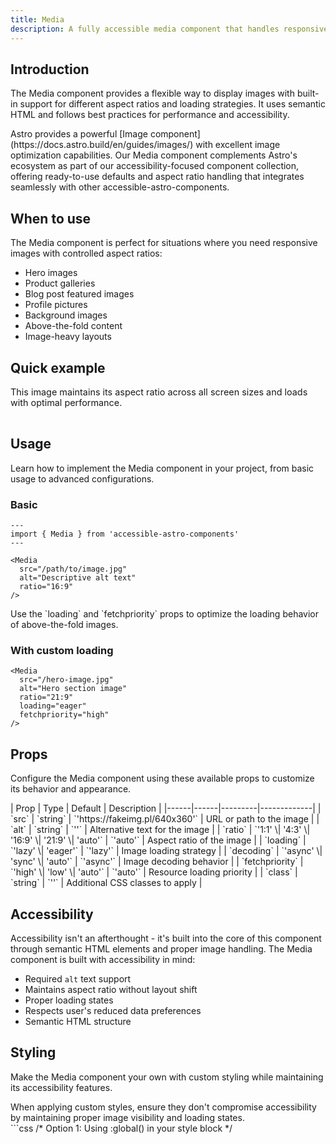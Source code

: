 ```yaml
---
title: Media
description: A fully accessible media component that handles responsive images with customizable aspect ratios and loading strategies.
---
```



## Introduction

The Media component provides a flexible way to display images with built-in support for different aspect ratios and loading strategies. It uses semantic HTML and follows best practices for performance and accessibility.

<Aside type="note" title="Astro's Image component">
  Astro provides a powerful [Image component](https://docs.astro.build/en/guides/images/) with excellent image optimization capabilities. Our Media component complements Astro's ecosystem as part of our accessibility-focused component collection, offering ready-to-use defaults and aspect ratio handling that integrates seamlessly with other accessible-astro-components.
</Aside>

## When to use

The Media component is perfect for situations where you need responsive images with controlled aspect ratios:

- Hero images
- Product galleries
- Blog post featured images
- Profile pictures
- Background images
- Above-the-fold content
- Image-heavy layouts

## Quick example

<div class="not-content">
  <div style="max-width: 500px;">
    <Media 
      src="https://images.unsplash.com/photo-1620428268482-cf1851a36764?auto=format&fit=crop&q=100&w=800"
      alt="Example responsive image with 16:9 aspect ratio"
      ratio="16:9"
    />
    <p style="margin-top: 0.5rem; font-size: 0.9rem;">This image maintains its aspect ratio across all screen sizes and loads with optimal performance.</p>
    <div style="display: flex; gap: 1rem; margin-top: 1rem;">
      <Media 
        src="https://images.unsplash.com/photo-1620428268482-cf1851a36764?auto=format&fit=crop&q=100&w=800"
        alt="Square format image"
        ratio="1:1"
      />
      <Media 
        src="https://images.unsplash.com/photo-1620428268482-cf1851a36764?auto=format&fit=crop&q=100&w=800"
        alt="4:3 format image"
        ratio="4:3"
      />
    </div>
  </div>
</div>

## Usage

Learn how to implement the Media component in your project, from basic usage to advanced configurations.

### Basic

```astro
---
import { Media } from 'accessible-astro-components'
---

<Media 
  src="/path/to/image.jpg"
  alt="Descriptive alt text"
  ratio="16:9"
/>
```

<Aside type="tip" title="Loading strategy">
  Use the `loading` and `fetchpriority` props to optimize the loading behavior of above-the-fold images.
</Aside>

### With custom loading

```astro {5,6}
<Media 
  src="/hero-image.jpg"
  alt="Hero section image"
  ratio="21:9"
  loading="eager"
  fetchpriority="high"
/>
```

## Props

Configure the Media component using these available props to customize its behavior and appearance.

<div class="props-wrapper">
| Prop | Type | Default | Description |
|------|------|---------|-------------|
| `src` | `string` | `'https://fakeimg.pl/640x360'` | URL or path to the image |
| `alt` | `string` | `''` | Alternative text for the image |
| `ratio` | `'1:1' \| '4:3' \| '16:9' \| '21:9' \| 'auto'` | `'auto'` | Aspect ratio of the image |
| `loading` | `'lazy' \| 'eager'` | `'lazy'` | Image loading strategy |
| `decoding` | `'async' \| 'sync' \| 'auto'` | `'async'` | Image decoding behavior |
| `fetchpriority` | `'high' \| 'low' \| 'auto'` | `'auto'` | Resource loading priority |
| `class` | `string` | `''` | Additional CSS classes to apply |
</div>

## Accessibility

Accessibility isn't an afterthought - it's built into the core of this component through semantic HTML elements and proper image handling. The Media component is built with accessibility in mind:

- Required `alt` text support
- Maintains aspect ratio without layout shift
- Proper loading states
- Respects user's reduced data preferences
- Semantic HTML structure

## Styling

Make the Media component your own with custom styling while maintaining its accessibility features.

<Aside type="caution" title="Accessibility considerations">
  When applying custom styles, ensure they don't compromise accessibility by maintaining proper image visibility and loading states.
</Aside>

<Tabs>
  <TabItem label="Custom CSS">
    ```css
    /* Option 1: Using :global() in your style block */
    <style>
      :global(.media) {
        border-radius: 0.5rem;
        overflow: hidden;
        background: light-dark(hsl(204 20% 94%), hsl(215 25% 15%));
      }

      :global(.media img) {
        width: 100%;
        height: 100%;
        object-fit: cover;
        transition: transform 0.2s ease;
      }

      :global(.media:hover img) {
        transform: scale(1.05);
      }

      :global(.media[data-loading="true"])::before {
        content: '';
        position: absolute;
        inset: 0;
        background: light-dark(hsl(204 10% 90% / 0.5), hsl(215 15% 15% / 0.5));
      }
    </style>

    /* Option 2: Using is:global on the style tag */
    <style is:global>
      .media {
        border-radius: 0.5rem;
        overflow: hidden;
        background: light-dark(hsl(204 20% 94%), hsl(215 25% 15%));
      }

      .media img {
        width: 100%;
        height: 100%;
        object-fit: cover;
        transition: transform 0.2s ease;
      }

      .media:hover img {
        transform: scale(1.05);
      }

      .media[data-loading="true"]::before {
        content: '';
        position: absolute;
        inset: 0;
        background: light-dark(hsl(204 10% 90% / 0.5), hsl(215 15% 15% / 0.5));
      }
    </style>
    ```
  </TabItem>
  <TabItem label="Tailwind Classes">
    ```astro
    <Media 
      src="/image.jpg"
      alt="Example image"
      class="rounded-lg overflow-hidden bg-gray-100 dark:bg-gray-800 hover:scale-105 transition-transform duration-200"
    />
    ```
  </TabItem>
</Tabs>

<Aside type="note" title="Style scoping">
  Astro components use scoped styles by default. To override component styles, you'll need to use either `:global()` selectors or the `is:global` directive on your style tag.
</Aside>

## Interactive examples

See the Media component in action with these practical examples demonstrating different aspect ratios and use cases.

### Default style

<div class="not-content">
  <Media 
    src="https://images.unsplash.com/photo-1620428268482-cf1851a36764?auto=format&fit=crop&q=100&w=800"
    alt="Example image with default settings"
  />
</div>

### Square aspect ratio

<div class="not-content">
  <Media 
    src="https://images.unsplash.com/photo-1620428268482-cf1851a36764?auto=format&fit=crop&q=100&w=800"
    alt="Example image with 1:1 aspect ratio"
    ratio="1:1"
  />
</div>

### Widescreen format

<div class="not-content">
  <Media 
    src="https://images.unsplash.com/photo-1620428268482-cf1851a36764?auto=format&fit=crop&q=100&w=800"
    alt="Example image in 16:9 format"
    ratio="16:9"
  />
</div>
